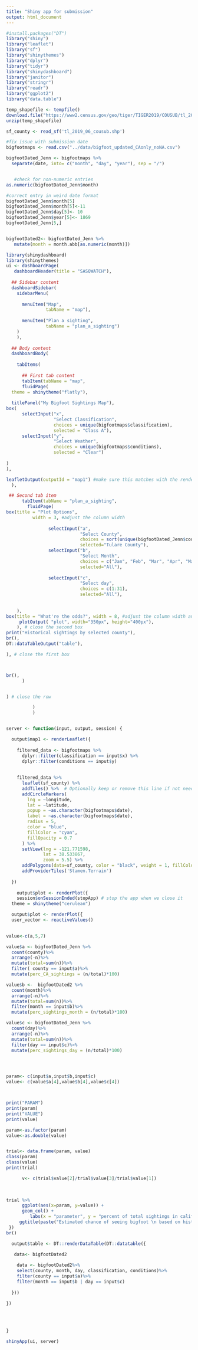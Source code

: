 ```yaml
--- 
title: "Shiny app for submission"
output: html_document
---
```


```r
#install.packages("DT")
library("shiny")
library("leaflet")
library("sf")
library("shinythemes")
library("dplyr")
library("tidyr")
library("shinydashboard")
library("janitor")
library("stringr")
library("readr")
library("ggplot2")
library("data.table")

temp_shapefile <- tempfile()
download.file("https://www2.census.gov/geo/tiger/TIGER2019/COUSUB/tl_2019_06_cousub.zip", temp_shapefile)
unzip(temp_shapefile)

sf_county <- read_sf('tl_2019_06_cousub.shp')
```
```r
#fix issue with submission date
bigfootmaps <- read.csv("../data/bigfoot_updated_CAonly_noNA.csv")

bigfootDated_Jenn <- bigfootmaps %>%
  separate(date, into= c("month", "day", "year"), sep = "/")


   #check for non-numeric entries
as.numeric(bigfootDated_Jenn$month)

#correct entry in weird date format
bigfootDated_Jenn$month[5]
bigfootDated_Jenn$month[5]<-11
bigfootDated_Jenn$day[5]<- 10
bigfootDated_Jenn$year[5]<- 1869
bigfootDated_Jenn[5,]


bigfootDated2<- bigfootDated_Jenn %>%
   mutate(month = month.abb[as.numeric(month)])
```


```r
library(shinydashboard)
library(shinythemes)
ui <- dashboardPage(
   dashboardHeader(title = "SASQWATCH"),
  
  ## Sidebar content
  dashboardSidebar(
    sidebarMenu(
      
      menuItem("Map", 
               tabName = "map"),
      
      menuItem("Plan a sighting", 
               tabName = "plan_a_sighting")
    )
    ),
  
  ## Body content
  dashboardBody(
    
    tabItems(
  
      ## First tab content    
      tabItem(tabName = "map",
      fluidPage(
  theme = shinytheme("flatly"),
  
  titlePanel("My Bigfoot Sightings Map"),
box(
      selectInput("x", 
                  "Select Classification", 
                  choices = unique(bigfootmaps$classification), 
                  selected = "Class A"),
      selectInput("y", 
                  "Select Weather", 
                  choices = unique(bigfootmaps$conditions), 
                  selected = "Clear")
  
)
),

leafletOutput(outputId = "map1") #make sure this matches with the renderLeaflet in server output
  ),

 ## Second tab item 
      tabItem(tabName = "plan_a_sighting",
        fluidPage(
box(title = "Plot Options", 
          width = 3, #adjust the column width
              
                selectInput("a", 
                            "Select County",
                            choices = sort(unique(bigfootDated_Jenn$county)), #instead of typing all options, we can use unique()
                            selected="Tulare County"),
                selectInput("b", 
                            "Select Month", 
                            choices = c("Jan", "Feb", "Mar", "Apr", "May", "Jun", "Jul", "Aug", "Sep", "Oct", "Nov", "Dec"),
                            selected="All"),
                          
                selectInput("c", 
                            "Select day", 
                            choices = c(1:31), 
                            selected="All"),
           
    
    ),
box(title = "What're the odds?", width = 8, #adjust the column width and add title
     plotOutput( "plot", width="350px", height="400px"), 
    ), # close the second box  
print("Historical sightings by selected county"),
br(), 
DT::dataTableOutput("table"),

), # close the first box    



br(),
      ) 


) # close the row         

          )
          )


server <- function(input, output, session) {

  output$map1 <- renderLeaflet({
    
    filtered_data <- bigfootmaps %>% 
      dplyr::filter(classification == input$x) %>%
      dplyr::filter(conditions == input$y)
      
    
    filtered_data %>% 
      leaflet(sf_county) %>% 
      addTiles() %>%  # Optionally keep or remove this line if not needed
      addCircleMarkers(
        lng = ~longitude, 
        lat = ~latitude, 
        popup = ~as.character(bigfootmaps$date), 
        label = ~as.character(bigfootmaps$date),
        radius = 5,           
        color = "blue",       
        fillColor = "cyan",   
        fillOpacity = 0.7     
      ) %>%
      setView(lng = -121.771598, 
              lat = 38.533867, 
              zoom = 5.5) %>%
      addPolygons(data=sf_county, color = "black", weight = 1, fillColor="thistle", opacity=0.7 )%>%
      addProviderTiles('Stamen.Terrain')
     
  })
  
    output$plot <- renderPlot({
    session$onSessionEnded(stopApp) # stop the app when we close it
  theme = shinytheme("cerulean")

  output$plot <- renderPlot({
  user_vector <- reactiveValues()

  
value<-c(a,5,7)

value$a <- bigfootDated_Jenn %>%
  count(county)%>%  
  arrange(-n)%>% 
  mutate(total=sum(n))%>%
  filter( county == input$a)%>%
  mutate(perc_CA_sightings = (n/total)*100)    

value$b <-  bigfootDated2 %>%
  count(month)%>%
  arrange(-n)%>% 
  mutate(total=sum(n))%>%
  filter(month == input$b)%>%
  mutate(perc_sightings_month = (n/total)*100)

value$c <- bigfootDated_Jenn %>%
  count(day)%>%
  arrange(-n)%>% 
  mutate(total=sum(n))%>%
  filter(day == input$c)%>%
  mutate(perc_sightings_day = (n/total)*100)




param<- c(input$a,input$b,input$c)
value<- c(value$a[4],value$b[4],value$c[4])



print("PARAM")
print(param)
print("VALUE")
print(value)

param<-as.factor(param)
value<-as.double(value)


trial<- data.frame(param, value) 
class(param)
class(value)
print(trial)

      v<- c(trial$value[2]/trial$value[3]/trial$value[1])

      
 
trial %>%
      ggplot(aes(x=param, y=value)) + 
      geom_col() +
         labs(x = "parameter", y = "percent of total sightings in california by parameter")+
     ggtitle(paste("Estimated chance of seeing bigfoot \n based on historic sightings: ", v, "%")) 
 })
br()

  output$table <- DT::renderDataTable(DT::datatable({

   data<- bigfootDated2
   
    data <- bigfootDated2%>%
    select(county, month, day, classification, conditions)%>%
    filter(county == input$a)%>% 
    filter(month == input$b | day == input$c)
    
  }))     

})
   
    
 
    
}

shinyApp(ui, server)
```


